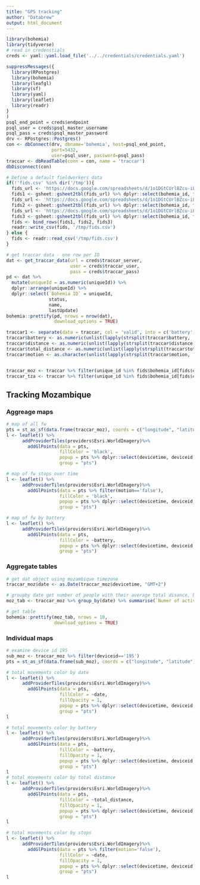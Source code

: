 ```yaml
---
title: "GPS tracking"
author: "Databrew"
output: html_document
---
```


```r
library(bohemia)
library(tidyverse)
# read in credenstials 
creds <- yaml::yaml.load_file('../../credentials/credentials.yaml')

suppressMessages({
  library(RPostgres)
  library(bohemia)
  library(leafgl)
  library(sf)
  library(yaml)
  library(leaflet)
  library(readr)
}
)
psql_end_point = creds$endpoint
psql_user = creds$psql_master_username
psql_pass = creds$psql_master_password
drv <- RPostgres::Postgres()
con <- dbConnect(drv, dbname='bohemia', host=psql_end_point, 
                 port=5432,
                 user=psql_user, password=psql_pass)
traccar <- dbReadTable(conn = con, name = 'traccar')
dbDisconnect(con)
```

```r
# Define a default fieldworkers data
if(!'fids.csv' %in% dir('/tmp')){
  fids_url <- 'https://docs.google.com/spreadsheets/d/1o1DGtCUrlBZcu-iLW-reWuB3PC8poEFGYxHfIZXNk1Q/edit#gid=0'
  fids1 <- gsheet::gsheet2tbl(fids_url) %>% dplyr::select(bohemia_id, first_name, last_name, supervisor) %>% dplyr::mutate(country = 'Tanzania')
  fids_url <- 'https://docs.google.com/spreadsheets/d/1o1DGtCUrlBZcu-iLW-reWuB3PC8poEFGYxHfIZXNk1Q/edit#gid=490144130'
  fids2 <- gsheet::gsheet2tbl(fids_url) %>% dplyr::select(bohemia_id, first_name, last_name, supervisor) %>% dplyr::mutate(country = 'Mozambique')
  fids_url <- 'https://docs.google.com/spreadsheets/d/1o1DGtCUrlBZcu-iLW-reWuB3PC8poEFGYxHfIZXNk1Q/edit#gid=179257508'
  fids3 <- gsheet::gsheet2tbl(fids_url) %>% dplyr::select(bohemia_id, first_name, last_name, supervisor) %>% dplyr::mutate(country = 'Catalonia')
  fids <- bind_rows(fids1, fids2, fids3)
  readr::write_csv(fids, '/tmp/fids.csv')
} else {
  fids <- readr::read_csv('/tmp/fids.csv')
}
```

```r
# get traccar data - one row per ID 
dat <- get_traccar_data(url = creds$traccar_server,
                        user = creds$traccar_user,
                        pass = creds$traccar_pass)
pd <- dat %>%
  mutate(uniqueId = as.numeric(uniqueId)) %>%
  dplyr::arrange(uniqueId) %>%
  dplyr::select(`Bohemia ID` = uniqueId,
                status,
                name,
                lastUpdate)
bohemia::prettify(pd, nrows = nrow(dat),
                  download_options = TRUE)
```

```r
traccar1 <- separate(data = traccar, col = 'valid', into = c('battery', 'distance', 'total_distance', 'motion'), sep = ' ')
traccar$battery <- as.numeric(unlist(lapply(strsplit(traccar$battery, ':'), function(x) x[2])))
traccar$distance <- as.numeric(unlist(lapply(strsplit(traccar$distance, ':'), function(x) x[2])))
traccar$total_distance <- as.numeric(unlist(lapply(strsplit(traccar$total_distance, ':'), function(x) x[2])))
traccar$motion <- as.character(unlist(lapply(strsplit(traccar$motion, ':'), function(x) x[2])))


traccar_moz <- traccar %>% filter(unique_id %in% fids$bohemia_id[fids$country == 'Mozambique'])
traccar_tza <- traccar %>% filter(unique_id %in% fids$bohemia_id[fids$country == 'Tanzania'])
```

## Tracking Mozambique

### Aggreage maps
```r

# map of all fw
pts = st_as_sf(data.frame(traccar_moz), coords = c("longitude", "latitude"), crs = 4326)
l <- leaflet() %>% 
      addProviderTiles(providers$Esri.WorldImagery)%>%
        addGlPoints(data = pts,
                    fillColor = 'black',
                    popup = pts %>% dplyr::select(devicetime, deviceid),
                    group = "pts")

# map of fw stops over time
l <- leaflet() %>% 
      addProviderTiles(providers$Esri.WorldImagery)%>%
        addGlPoints(data = pts %>% filter(motion=='false'),
                    fillColor = 'black',
                    popup = pts %>% dplyr::select(devicetime, deviceid, motion),
                    group = "pts")

# map of fw by battery
l <- leaflet() %>% 
      addProviderTiles(providers$Esri.WorldImagery)%>%
        addGlPoints(data = pts,
                    fillColor = ~battery,
                    popup = pts %>% dplyr::select(devicetime, deviceid, battery),
                    group = "pts")


```

### Aggregate tables
```r
# get dat object using mozambique timezone
traccar_moz$date <- as.Date(traccar_moz$devicetime, "GMT+2")

# groupby date get number of people with their average total disance, battery, and number of stops
moz_tab <- traccar_moz %>% group_by(date) %>% summarise(`Numer of active FW` = n(), `Average total distance traveled` = mean(total_distance, na.rm=TRUE), `Average battery life` = mean(battery, na.rm = TRUE), `Number of stops` = sum(motion=='true'))

# get table
bohemia::prettify(moz_tab, nrows = 10,
                  download_options = TRUE)
```

### Individual maps

```r
# examine device id 195
sub_moz <- traccar_moz %>% filter(deviceid=='195')
pts = st_as_sf(data.frame(sub_moz), coords = c("longitude", "latitude"), crs = 4326)

# total movements color by date
l <- leaflet() %>% 
      addProviderTiles(providers$Esri.WorldImagery)%>%
        addGlPoints(data = pts,
                    fillColor = ~date,
                    fillOpacity = 1,
                    popup = pts %>% dplyr::select(devicetime, deviceid,date),
                    group = "pts")
l

# total movements color by battery
l <- leaflet() %>% 
      addProviderTiles(providers$Esri.WorldImagery)%>%
        addGlPoints(data = pts,
                    fillColor = ~battery,
                    fillOpacity = 1,
                    popup = pts %>% dplyr::select(devicetime, deviceid,battery),
                    group = "pts")
l
# total movements color by total distance
l <- leaflet() %>% 
      addProviderTiles(providers$Esri.WorldImagery)%>%
        addGlPoints(data = pts,
                    fillColor = ~total_distance,
                    fillOpacity = 1,
                    popup = pts %>% dplyr::select(devicetime, deviceid,total_distance),
                    group = "pts")
l

# total movements color by stops
l <- leaflet() %>% 
      addProviderTiles(providers$Esri.WorldImagery)%>%
        addGlPoints(data = pts %>% filter(motion='false'),
                    fillColor = ~date,
                    fillOpacity = 1,
                    popup = pts %>% dplyr::select(devicetime, deviceid,date),
                    group = "pts")
l



```